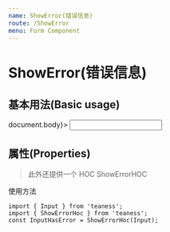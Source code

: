 ```yaml
---
name: ShowError(错误信息)
route: /ShowError
menu: Form Component
---
```



# ShowError(错误信息)

## 基本用法(Basic usage)

<Playground>
  <ShowError error={[{ message: '这是错误信息' }]} getPopupContainer={e => document.body}>
    <Input />
  </ShowError>
</Playground>

## 属性(Properties)

<Props of={ShowError} />

> 此外还提供一个 HOC
> ShowErrorHOC

使用方法

```tsx
import { Input } from 'teaness';
import { ShowErrorHoc } from 'teaness';
const InputHasError = ShowErrorHoc(Input);
```
